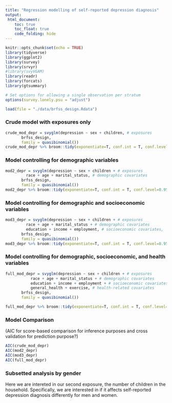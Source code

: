 ```yaml
---
title: "Regression modelling of self-reported depression diagnosis"
output: 
 html_document:
    toc: true
    toc_float: true
    code_folding: hide
---
```


```r
knitr::opts_chunk$set(echo = TRUE)
library(tidyverse)
library(ggplot2)
library(survey)
library(srvyr)
#library(svyVGAM)
library(readr)
library(forcats)
library(gtsummary)

# Set options for allowing a single observation per stratum 
options(survey.lonely.psu = "adjust")
```


```r
load(file = "./data/brfss_design.Rdata")
```


### Crude model with exposures only
```r
crude_mod_depr = svyglm(depression ~ sex + children, # exposures
       brfss_design,
       family = quasibinomial())
crude_mod_depr %>% broom::tidy(exponentiate=T, conf.int = T, conf.level=0.95)
```

### Model controlling for demographic variables
```r
mod2_depr = svyglm(depression ~ sex + children + # exposures
         race + age + marital_status, # demographic covariates
       brfss_design,
       family = quasibinomial())
mod2_depr %>% broom::tidy(exponentiate=T, conf.int = T, conf.level=0.95)
```

### Model controlling for demographic and socioeconomic variables
```r
mod3_depr = svyglm(depression ~ sex + children + # exposures
         race + age + marital_status + # demographic covariates
         education + income + employment, # socioeconomic covariates, 
       brfss_design,
       family = quasibinomial()) 
mod3_depr %>% broom::tidy(exponentiate=T, conf.int = T, conf.level=0.95)
```


### Model controlling for demographic, socioeconomic, and health variables
```r
full_mod_depr = svyglm(depression ~ sex + children + # exposures
           race + age + marital_status + # demographic covariates
           education + income + employment + # socioeconomic covariates
           general_health + exercise, # health-related covariates
       brfss_design,
       family = quasibinomial())  

full_mod_depr %>% broom::tidy(exponentiate=T, conf.int = T, conf.level=0.95)
```

### Model Comparison
(AIC for score-based comparison for inference purposes and cross validation for prediction purpose?)
```r
AIC(crude_mod_depr)
AIC(mod2_depr)
AIC(mod3_depr)
AIC(full_mod_depr)
```


### Subsetted analysis by gender
Here we are intereted in our second exposure, the number of children in the household. Specifically, we are interested in if it affects self-reported depression diagnosis differently for men and women. 









